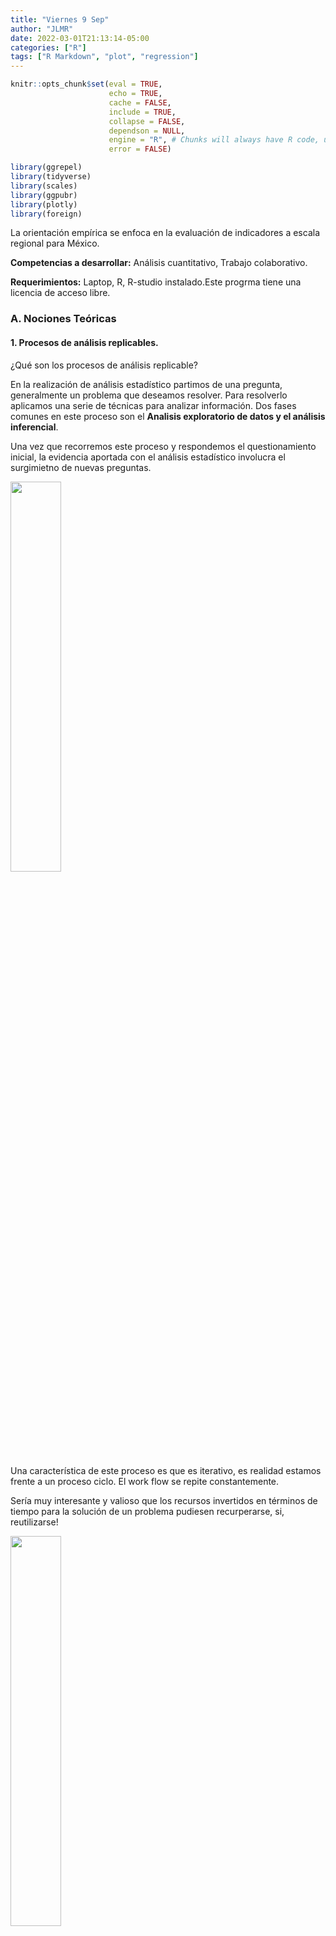 ```yaml
---
title: "Viernes 9 Sep"
author: "JLMR"
date: 2022-03-01T21:13:14-05:00
categories: ["R"]
tags: ["R Markdown", "plot", "regression"]
---
```




```r
knitr::opts_chunk$set(eval = TRUE, 
                      echo = TRUE, 
                      cache = FALSE,
                      include = TRUE,
                      collapse = FALSE,
                      dependson = NULL,
                      engine = "R", # Chunks will always have R code, unless noted
                      error = FALSE)                     

```



```r

library(ggrepel)
library(tidyverse)
library(scales)
library(ggpubr)
library(plotly)
library(foreign)
```



La orientación empírica se enfoca en la evaluación de indicadores a escala regional para México.

**Competencias a desarrollar:** Análisis cuantitativo, Trabajo colaborativo.

**Requerimientos:**  Laptop,  R, R-studio instalado.Este progrma tiene una licencia de acceso libre. 


### A. Nociones Teóricas

#### 1. Procesos de análisis replicables.

¿Qué son los procesos de análisis replicable?

En la realización de análisis estadístico  partimos de una pregunta, generalmente un problema que deseamos resolver. Para resolverlo aplicamos una serie de técnicas para analizar información. Dos fases comunes en  este proceso son el **Analisis exploratorio de datos y el análisis inferencial**.   

Una vez que recorremos este proceso y respondemos el questionamiento inicial, la evidencia aportada con el análisis estadístico involucra el surgimietno de nuevas preguntas.

![](/images/blog/q.jpeg){width=40%}


Una característica de este proceso es que es iterativo, es realidad estamos frente a un proceso ciclo. El work flow se repite constantemente. 

Sería muy interesante y valioso que los recursos invertidos en términos de tiempo para la solución de un problema pudiesen recurperarse, si, reutilizarse! 

![](/images/blog/recycle.png){width=40%}


De esta forma optimizariamos el uso de nuestros recursos. 

La forma de hacer este uso óptimo en términos de análisis estadístico de datos es utilizando proceso **replicables**.

Piense en las operaciones que comunmente se hacen en *Excel* por ejemplo. Una vez que se finaliza con una estimación se guarda el archivo y cuando se require hacer un análisis nuevo se abre otro archivo a pesar de que se usan funciones similares para aproximar el cálculo se trabaja doble ya que no se tiene un registro que documente nuestro trabajo paso a paso.

A media que se hacen análisis de mayor complejidad o con un volumen de datos de mayor escala, se hace evidente la necesidad de documentar el proceso de análisis para su repoducción futura. 

El entorno de análisis con plataformas como **R studio** esta diseñado explicitamente para permitir la **replicabilidad** del proceso de análisis. 

#### 1.2 RStudio vs. STATA, SPSS y EXCEL.

![](/images/blog/logos.jpeg){width=80%}
La principal ventaja de **R** sobre otros paquetes disponibles en el mercado actualmente es la flexibilidad del entorno *OPEN SOURCE*. Una gran comunidad de usuarios, desarrolla y comparte las herramientas que integran R de foma contínua.

Otra ventajas incluyen: 

+ Integración de código  (lenguaje R).
    
+ Explicitamente incorpora la perspectiva de análisis estadístico y  permite la representación gráfica dinámica (ej. Shiny apps).
    
+ Generación de reportes endiversos formatos, como HTML, PDF,etc.No solo word.

+ Manejo de grandes volumenes de datos (base de datos que contienen millones de registros (individuos, observaciones...)

+ Plataforma que permite  utilizar herramientaspara visualización (ej.paquete ggplot2)

[Ejemplos de uso de R para análisis estadístico](https://insight4health.netlify.app/)

### Algunas consideraciones preeliminares sobre R.

## IDE 

R es un lenguaje que nos permite hablar con la computadora, en analogía con cualquier lenguaje, como aprenderemos existen **sustantivos**, estos son los objetos (data frames o conjunto de adtos),  las funciones pueden entenderse como **verbos** y sus argumentos como **adverbios**.

Estamos aprendiendo un lenguaje para comunicarnos con nuestra computadora con la finalidad de conducir tareas de análisis de datos. 

En la base del proceso de análisis de datos se encuentra la habilidad para almacenar **grandes cantidades de datos** y tener la capacidad para sustraer estos datos cuando lo necesitamos. 

El resto  de actividades como la **manipulación de los datos**, su **visualización** y el **modelado** son etapas en la secuencia del proceso de análisis. 

## IDE Componentes del entorno de trabajo en R  Studio

El entono de trabajo de **R**, (IDE *Integrated Development Environment*) permite introducción de  código para ejecutar estimaciones. Cuatro secciones principales para trabajo: 



![](/images/blog/IDE.jpg)

![](/images/blog/IDE2.jpg)


 **Source pane** Permite el registro de los comandos las operaciones utilizadas. (el código utilizado)
 
![](/images/blog/source.jpg)

**Environment** 

![](/images/blog/environment.jpg)

**Console y Terminal pane** Area para  introducir código y  ejecutarlo.

![](/images/blog/console.jpg)

**Viewer**


![](/images/blog/viewer.jpg)


A medida que avanzamos con el aprendizaje de la implementación en R aprenderemos a manejar elementos en el entorno de R como: **los objetos**, **tipos de datos**,  **notación**, **funciones**, etc.,

### Instalación de Paquetes.

Estos se integran por  funciones que se han construido por miembros de la comunidad, nos permiten realizar operaciones concretas así como estimar procedimientos estadisticos de diverso gado de complejidad.
Para poder utilizar estos paquetes es necesario instalarlos y activarlos en el espacio de trabajo usando el menú Install y Packages. Área inferior izquierda. La siguiente figura muestra el menú para instalarlos.


![](/images/blog/Packages.jpg)


Alternativamente podemos utilizar la línea de comandos para hacer la instalación usando la función: `install.packages("ggplot2")`.

Un paquete básico es `tidyverse` este es una colección de funciones y es útil para realizar  tareas de análisis de datos e incluye herramientas  para visualización como `ggplot`. 

Una vez que tenemos el paquete que necesitamos instalado, lo activamos con la función  `library()`.


Una via básica de consulta para conocer los propósiots y los paramétros necesarios para las diferentes funciones para anáisis,  es la documentación de ayuda. Esto se hace anteponiendo un signo $?$  al nombre de la función.   Ej. `?mutate`. *IMPORTANTE*, la libreria que contiene la funcion debe estar actualmente activa para poder acceder a la documentación solicitada. 


### Consideraciones a recordar sobre los tipos de variables  clases y tipo de atributos.

- Numeric

- Strings 

- Factors

Esta clase se permite almacenar información categórica,  datos que son categóricos por ejemeplo los estados de la república mexicana, sabemos que son 32 y pueden ser almacenados como un vector de factores, en una variable categórica. 

El vector sexo con valores c("Mujer","Hombre"), igual es de clase factor. Un conjunto de rangos de edad por ejemplo con factores en un vector como grupo_e<-C(1,2,3,4)  para 1:0-12 años, 2:13-24, 3:25-34 y 4 35-64 años. 

Estas variables se pueden representar con vectores de clase factor. Esencialmente un factor es una categoría. Note que  no son variables cuyo orden o magnitud sea de terminante. Por ejemplo en el vector sexo  el 2: Mujer,  no es más que uno: Hombre. 

Para asignar la clase **factor** a un vector únicamente pasamos la funcion `as.factor()`   del paquete `tidyverse` o bien la *built in* función   `factor()`. R almacenará los datos en un vector de enteros **integer** . R también agregará el atributo **levels** al atributo ya existente **class**.


```r
sexo <- factor(c("masculino", "femenino", "femenino", "masculino"))
typeof(sexo) 
class(sexo) 
attributes(sexo) 
sexo
```


Note que los factores parecen texto pero se comportan como números. Note que R convertirá las strings de texto en factores cuando leemos una base de datos.

Para converitr una variable a  texto  **character strings** solo utilizamos la función `as.character()`

Ejemplo

`as.character(sexo)`


## Objetos


### Listas.

Este objeto, permite almacenar un grupo de vectores, cada elemento de la lista puede ser un vector, a diferencia  del caso de los vectores atómicos en donde se agrupan elementos individuales, en una lista cada "elemento" es un vector y estos puden ser de diferentes tipos, ej. numéricos, character strings, logicos. La función utilizada para crear una lista es `list()`

Ejemplo 


```r
lista<-list(100:130,"R",list(TRUE,FALSE)) 
lista 
```


La flexibilidad de este objeto es una ventaja ya que nos permite contar con una herramienta versátil de almacenamiento para agrupar cualquier objeto. 

### Data frames.

Este tipo de objeto es la versión bi-dimensional de una lista donde las **columnas** son vectores (variables) y cada **renglón** observaciones. Este es el tipo de objeto más útil para realizar el análisis de datos. Podemos pensar en un data frame como el equivalente de R a una hoja de cálculo de excel.

Un data frame agrupa los **vectores en columnas**, de tal forma que cada vector de un data frame puede contener un tipo de datos específico, pero cada celda dentro un vector tendrá la misma información. Asímismo, los vectores agrupados en un **data frame** son de la misma longitud. La figura siguiente muestra un ejemplo de esta configuración.

Ejemplo 1

![](/images/blog/dataframe.jpg)

Ejemplo 2

![](/images/blog/dataframe2.jpg)

*Ejemplo.** 

Cargamos un data frame (df) con la función read.csv(). Este df  esta alojado en un archivo de texto separado por comas **commas separeted values**  (.csv) nombrado **ebc15.csv** en la ruta indicada entre comillas: **"C:/Users/..."**. 
```r

egresos<-"https://raw.githubusercontent.com/bordercode/STATISTICS-I-MDR/main/content/english/blog/egresosBC15.csv"

ebc15<-read.csv(egresos)%>%
  select(-X) 


names(ebc15)
glimpse(ebc15)
str(ebc15)
class(ebc15)
```

Este contiene información de egresos hospitalarios. Note que contiene 5 vectores (variables). Hemos  utilizado la función `glimpse()` del paquete `tidyverse`  para conocer el tipo de vectores almacenados en el DF y una función alternativa para conocer esta información  mediante la función `str()` structure.

Note que la clase del objeto `ebc15` es data.frame. También hemos extraído con la función `names()` los nombres de los vectores contenidos en el df.


## Scripts

Para evitar escribir todo el análisis nuevamente, el *work flow* recomendado en **R** es trabajar con **scripts**, estos son archivos de texto en donde almacenamos todo el código utilizado en nuestro análisis.

Aún mejor si deseamos podemos almacenar el código en un archivo R Markdown  [R Markdown](https://rmarkdown.rstudio.com/), lo que nos permite la flexibilidad de crear el resultado del análisis en diversos formatos incluido html. Sí, una página web para consultarla en internet que podemos alojar en servidores como [Netlify](https://www.netlify.com/) o repositorios como [Github](https://github.com/) y publicar el contenido usando **githubweb pages** .

![](/images/blog/scripts.jpg)

Una vez que almacenamos el código en un script podemos ejecutar cada linea de este código (just hit enter en frente de la linea de código a ejecutar), seleccionar una porción  (y lo ejecutamos con ctr+enter) o bien ejecturar todo el **code chunk** (como le decimos en la comunidad **R** a las porciones de código de un script.) utilizando la función **Run** del menú superior. 


### Creación de objetos y lectura de archivos

Ara iniciar el análisis de datos cargamos una base que puede presentarse en una variaedad de formatos (uno muy comun es .csv ) o bien Podemos crear un objeto (ej. un dataframe o una lista de variables) en R y almacenarlo para su análisis, para lo cual asignamos un nombre usando el simbolo $<-$ y tenemos  los datos almacenados en la memoria, a esto le denominamos objetos. El simbolo será el equivalente a el $=$. Se lee igual a...
Esta notación es un estandar en R.

Una vez que nos familizarizamos con la **línea de comando** con facilidad podemos realizar operaciones básicas.


**Note:** Cuando creamos un objeto este aparece en la parte superior derecha en el área de environment

**Ejercicio**

Realice las siguentes operaciones: 

* Elija un número y sume  2. 
* Multipleque el resultado por 3.
* Reste 6 de la respuesta. 

Podemos observar La lista de los objetos activos en el entorno de trabajo usando el comando **ls()**



```r
## Para listar  los objetos disponibles.
ls()
```
Importante: 
**Note:** You can name an object in R almost anything you want, but there are a few rules. First,
a name **cannot start with a number**. Second, a name cannot use some special symbols,
like **^, !, $, @, +, -, /, or * **: Note también que  los nombres son sensibles al uso de mayúsculas. Note que si el nombre asignado ya existe, el nuevo objeto sobre escribirá el objeto anterior.


Ejercicio 


Genere  un **dado virtual:**

```r
1:6
```

Este notación nos permite tener  un lista de números entre 1 y 6, pero es necesario almacenarlos. Para lo cual asignamos un nombre usando el simbolo $<-$ 

```r
Dado<-1:6
Dado
```

**Note:** Cuando creamos un objeto este aparece en la parte superior derecha en el área de environment

![](/images/blog/environment.jpg)


```r
dado<-1:10
dado


dado<-1:6
dado

dice<-1:6
dice
```

¿Qué podemos hacer con el dado?


Comencemos por algunas operaciones aritméticas.


```r
dado-1

dado/2

dado*dado
```

Note que el resultado en cada caso es un vector del mismo tamaño  (en este caso 1x6). Si multiplicamos un vector de un tamaño inferior al primer factor, R replica los valores del vector de menor tamaño hasta alcanzar el tamaño del primero vertor y así aplica la operación para ambos vectores del mismo tamaño. 


Ahora que ya hemos realizado algo de artimética con el dado, veamos como podemos lanzarlo para obtener un número aleatorio. PAra este proposito necesitamos una función. 


## Funciones

Para realizar esta tarea de selección de un número aleatorio, necesitamos una función, en R tener una función es fácil únicamente necesitamos el **nombre** y los **argumentos** (entre paréntesis) sobre los cuales se aplicará dicha función. Algunos ejemplos de funciones disponibles de forma automática en R, incluyen :

```r
round(5.8)

round(3.1416)

factorial(3)
```

Los datos que pasamos en la función los denominamos **argumentos**. Estos pueden ser datos, funciones o resultados de otras funciones. 

Ejemplo: 

```r
mean(1:6)

mean(dado)

round(mean(dado))
```

Para nuestro propósito de obtener un número aleatorio en un lanzamiento de dado, podemos utilizar la funciòn sample, esta toma **dos argumentos**, el vector x y el tamaño de la muestra. 


```r
sample(x=dado,size=1)

sample(x=1:6,size=1)

```

Es posible omitir la etiqueta del argumetno si recordamos que argumento corresponde con la posicion, pero es funciones de mayor tamaño es de ayuda aotar el nombre ya que no siempre recordamos los nombres de todos los argumentos. 

```r
sample(dado,1)

sample(1:6,1)
```






### Frecuencia.
 
 
 
```r
# Defining vector
x <- c(3, 7, 5, 13, 20, 23, 39, 23, 40,
	23, 14, 12, 56, 23, 29, 56, 37,
	45, 1, 25, 8, 56, 56)

# Generate frequency table
y <- table(x)

# Print frequency table
print(y)

```

## Moda

```r

# Defining vector
x <- c(3, 7, 5, 13, 20,  39, 23, 40,
	23, 14, 12, 56, 23, 29, 56, 37,
	45, 1, 25, 8, 56, 56)

# Generate frequency table
y <- table(x)

# Print frequency table
print(y)

# Mode of x

moda <- names(y)[which(y == max(y))]

# Print mode
print(moda)
```

 
### Media

[Notación](https://www.geeksforgeeks.org/central-tendency-in-r-programming/#:~:text=Central%20Tendency%20is%20one%20of,centre%20value%20of%20the%20distribution.)

Ejemplo  2

```r

# Defining vector
x <- c(3, 7, 5, 13, 20, 23, 39, 23, 40, 23, 14, 12, 56, 23)

# Print mean
print(mean(x))
```

### Mediana.

Una medida de tendencia central que es util cuando los datos tienen sesgo, ej. cuando la media y la mediana no son iguales.
 
Ejemplo 3

```r
 # Defining vector
x <- c(3, 7, 5, 13, 20, 23, 39,
	23, 40, 23, 14, 12, 56, 23)

# Print Median
median(x)
```


### Ejempo 1 Estimación de medidas de tendencia central básicas. 

###Datos: Correlación entre Salario medio y participación de la Mujer por categoria de ocupación.



```r

# install.packages("datagovindia")

library(datagovindia)

url<-"https://github.com/bordercode/STATISTICS-I-MDR/blob/main/content/english/blog/graduados.rds?raw=true"

ejercicio_1<-read_rds_from_github(url)

```

#### Carreras más populares por categoria.

```r

theme_set(theme_light())

# Cargamos los datos.
# get data using code chunk above.

graduados<-readRDS("graduados.rds")


# Exploración básica para conocer la estructura.

glimpse(graduados)

# Tipo de estructura de datos: Corte transversal (un momento en el tiempo).

# Con 64 observaciones. 21 variables.  Este formato de observacion por renglon y variable por columna lo denominaresmo -tidy data- o datos organizados con estructura estándar.

# Visualización  Scatter con trend para  4 features.  X= Proporcion mujeres/hombres por categoria, Y=mediana del salario, Categoria en color y otra Categoria en point size.

## Observamos variables numéricas, (denotadas int o dbl según sean numeros enteros o decimales), categóricas (denotadas fct).  Otro tipo de datos que no esta presente paro es comun es chr, (string de texto, ejemplo nombre de países, calles, etc.)


# Alternativa  para conocer la estructura de datos. Desventaja si son muchas variables es una gran tabla. 

str(graduados)

# Medidas de tendencia central y estadistica descriptiva básica.
summary(graduados)


 g<-ggplot(graduados,aes(ShareWomen,Median, color=Area,size=Sample_size, label=Major))+
  geom_point()+
  geom_smooth(aes(group=1),method = "lm")+
  expand_limits(y=0)+
  scale_color_brewer(palette="Dark2")+
  scale_y_continuous(labels=dollar_format())+
  scale_x_continuous(labels=percent_format())+
  labs(x="Mujeres/Hombres", y="Salario Medio  US$")+
    theme(legend.position="botton")
  
  ggplotly(g)

```
